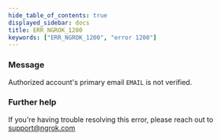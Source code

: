 ```yaml
---
hide_table_of_contents: true
displayed_sidebar: docs
title: ERR_NGROK_1200
keywords: ["ERR_NGROK_1200", "error 1200"]
---
```


### Message

Authorized account's primary email `EMAIL` is not verified.

### Further help

If you're having trouble resolving this error, please reach out to [support@ngrok.com](mailto:support@ngrok.com?subject=Help%20with%20ERR_NGROK_1200)
